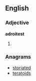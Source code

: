 ==English==

===Adjective===
'''adroitest'''
# {{superlative of|adroit}}

===Anagrams===
* [[storiated#English|storiated]]
* [[teratoids#English|teratoids]]